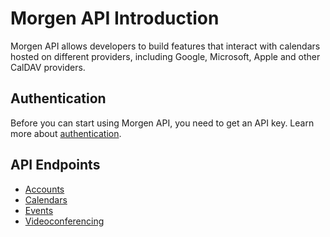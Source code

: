 # Morgen API Introduction

Morgen API allows developers to build features that interact with calendars hosted on different providers, including Google, Microsoft, Apple and other CalDAV providers.

## Authentication
Before you can start using Morgen API, you need to get an API key. Learn more about [authentication](/sync-authentication).

## API Endpoints
- [Accounts](/sync-accounts)
- [Calendars](/sync-calendars)
- [Events](/sync-events)
- [Videoconferencing](/sync-videoconferencing)